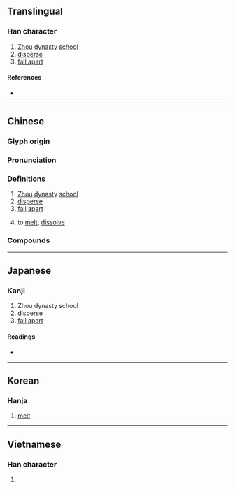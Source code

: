 {{character info/new}}
==Translingual==

===Han character===
{{Han char|rn=85|rad=水|as=05|sn=8|four=39150|canj=EFQ|ids=⿰氵半}}

# [[Zhou]] [[dynasty]] [[school]]
# [[disperse]]
# [[fall apart]]

====References====
* {{Han ref|kx=0618.120|dkj=17323|dj=1013.080|hdz=31593.040|uh=6CEE|ud=27886|bh=CCF1|bd=52465}}

----

==Chinese==
{{zh-forms}}

===Glyph origin===
{{Han etym}}

===Pronunciation===
{{zh-pron
|m=pàn
|c=pun3
|mc=y
|oc=y
|ma=
|cat=n,v
}}

===Definitions===
{{zh-hanzi}}

# [[Zhou]] [[dynasty]] [[school]]
# [[disperse]]
# [[fall apart]]
# {{lb|zh|literary}} to [[melt]], [[dissolve]]

===Compounds===
{{zh-der|入泮|冰泮|泮宮|泮水|泮汗|泮池|泮渙|游泮|瓦解冰泮}}

----

==Japanese==

===Kanji===
{{ja-kanji|grade=|rs=水05}}

# Zhou dynasty school
# [[disperse]]
# [[fall apart]]

====Readings====
* {{ja-readings|on=[[はん]] (han)|kun=[[わかつ]] (wakatsu)}}

----

==Korean==

===Hanja===
{{ko-hanja|hangeul=반|eumhun=|rv=ban|mr=pan|y=pan}}

# [[melt]]

----

==Vietnamese==

===Han character===
{{vi-hantu|[[bợn]], [[bẩn]], [[bận]], [[phán]]|rs=水05}}

# {{rfdef|vi|sort=水05}}